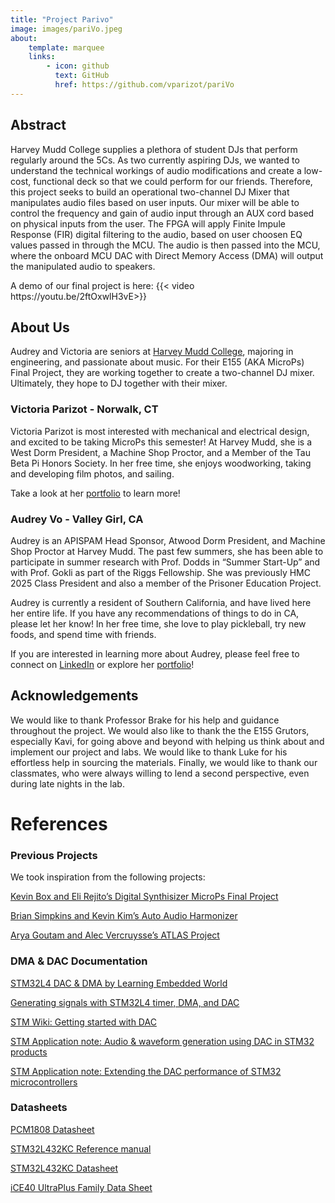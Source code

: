 ```yaml
---
title: "Project Parivo"
image: images/pariVo.jpeg
about:
    template: marquee
    links:
        - icon: github
          text: GitHub
          href: https://github.com/vparizot/pariVo
---
```

<!-- Templates: https://quarto.org/docs/websites/website-about.html -->

## Abstract
Harvey Mudd College supplies a plethora of student DJs that perform regularly around the 5Cs. As two currently aspiring DJs, we wanted to understand the technical workings of audio modifications and create a low-cost, functional deck so that we could perform for our friends. Therefore, this project seeks to build an operational two-channel DJ Mixer that manipulates audio files based on user inputs. Our mixer will be able to control the frequency and gain of audio input through an AUX cord based on physical inputs from the user.
The FPGA will apply Finite Impule Response (FIR) digital filtering to the audio, based on user choosen EQ values passed in through the MCU. The audio is then passed into the MCU, where the onboard MCU DAC with Direct Memory Access (DMA) will output the manipulated audio to speakers. 

A demo of our final project is here:
{{< video https://youtu.be/2ftOxwlH3vE>}}

## About Us
Audrey and Victoria are seniors at [Harvey Mudd College](https://hmc.edu), majoring in engineering, and passionate about music. For their E155 (AKA MicroPs) Final Project, they are working together to create a two-channel DJ mixer. Ultimately, they hope to DJ together with their mixer.

### Victoria Parizot - Norwalk, CT
Victoria Parizot is most interested with mechanical and electrical design, and excited to be taking MicroPs this semester! At Harvey Mudd, she is a West Dorm President, a Machine Shop Proctor, and a Member of the Tau Beta Pi Honors Society. In her free time, she enjoys woodworking, taking and developing film photos, and sailing. 

Take a look at her [portfolio](https://vparizot.github.io/hmc-e155-portfolio/) to learn more!

### Audrey Vo - Valley Girl, CA
Audrey is an APISPAM Head Sponsor, Atwood Dorm President, and Machine Shop Proctor at Harvey Mudd. The past few summers, she has been able to participate in summer research with Prof. Dodds in “Summer Start-Up” and with Prof. Gokli as part of the Riggs Fellowship. She was previously HMC 2025 Class President and also a member of the Prisoner Education Project.

Audrey is currently a resident of Southern California, and have lived here her entire life. If you have any recommendations of things to do in CA, please let her know! In her free time, she love to play pickleball, try new foods, and spend time with friends.

If you are interested in learning more about Audrey, please feel free to connect on [LinkedIn](https://www.linkedin.com/in/audrey-vo-us23/) or explore her [portfolio](https://audreyvo23.github.io/hmc-e155-portfolio/)!

## Acknowledgements
We would like to thank Professor Brake for his help and guidance throughout the project. We would also like to thank the the E155 Grutors, especially Kavi, for going above and beyond with helping us think about and implement our project and labs. We would like to thank Luke for his effortless help in sourcing the materials. Finally, we would like to thank our classmates, who were always willing to lend a second perspective, even during late nights in the lab. 

# References
### Previous Projects
We took inspiration from the following projects:

[Kevin Box and Eli Rejito's Digital Synthisizer MicroPs Final Project](https://erejto.github.io/FPGA-Synth-project-portfolio/fpga.html#spi-to-dac)

[Brian Simpkins and Kevin Kim's Auto Audio Harmonizer](https://briansimpkins.github.io/E155_Final/)

[Arya Goutam and Alec Vercruysse's ATLAS Project](https://github.com/AlecVercruysse/ATLAS/blob/master/papers/report.pdf)

### DMA & DAC Documentation
[STM32L4 DAC & DMA by Learning Embedded World](https://youtu.be/X9T0ZND_eZc?si=qwe-sAcXkT96tGlL)

[Generating signals with STM32L4 timer, DMA, and DAC](https://m0agx.eu/generating-signals-with-stm32l4-timer-dma-and-dac.html)

[STM Wiki: Getting started with DAC](https://wiki.st.com/stm32mcu/wiki/Getting_started_with_DAC#Configuring_DAC)

[STM Application note: Audio & waveform generation using DAC in STM32 products](https://www.st.com/content/ccc/resource/technical/document/application_note/05/fb/41/91/39/02/4d/1e/CD00259245.pdf/files/CD00259245.pdf/jcr:content/translations/en.CD00259245.pdf)

[STM Application note: Extending the DAC performance of STM32 microcontrollers](https://www.st.com/resource/en/application_note/an4566-extending-the-dac-performance-of-stm32-microcontrollers-stmicroelectronics.pdf)


### Datasheets
[PCM1808 Datasheet](https://www.ti.com/lit/ds/symlink/pcm1808.pdf?ts=1731937989054&ref_url=https%253A%252F%252Fwww.ti.com%252Fproduct%252FPCM1808%253Futm_source%253Dgoogle%2526utm_medium%253Dcpc%2526utm_campaign%253Dasc-null-null-44700045336317128_prodfolderdynamic-cpc-pf-google-ww_en_int%2526utm_content%253Dprodfolddynamic%2526ds_k%253DDYNAMIC+SEARCH+ADS%2526DCM%253Dyes%2526gad_source%253D1%2526gclid%253DCj0KCQiA6Ou5BhCrARIsAPoTxrC-ZPLRVI16G4mu0UM6A9g9WPtQclSm7d-XvYNru5zxwk1LpYgqgF8aAn37EALw_wcB%2526gclsrc%253Daw.ds)

[STM32L432KC Reference manual](https://hmc-e155.github.io/assets/doc/rm0394-stm32l41xxx42xxx43xxx44xxx45xxx46xxx-advanced-armbased-32bit-mcus-stmicroelectronics.pdf#page=296&zoom=100,89,325)

[STM32L432KC Datasheet](https://hmc-e155.github.io/assets/doc/ds11451-stm32l432kc.pdf)

[iCE40 UltraPlus Family Data Sheet](https://hmc-e155.github.io/assets/doc/FPGA-DS-02008-2-0-iCE40-UltraPlus-Family-Data-Sheet.pdf)

